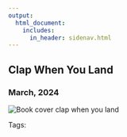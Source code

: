 ```yaml
---
output: 
  html_document:
    includes:
      in_header: sidenav.html
---
```

<!-- Page content -->
<div class="main">
<div class="card">

# Clap When You Land
### March, 2024

<img class="cover" src="./media/cover-clap_when_you_land.jpeg" alt="Book cover clap when you land">

Tags: 

</div>
</div>
